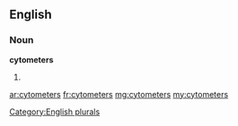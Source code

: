 ==English==

===Noun===
'''cytometers'''

# {{plural of|cytometer}}

[[Category:English plurals]]

[[ar:cytometers]]
[[fr:cytometers]]
[[mg:cytometers]]
[[my:cytometers]]